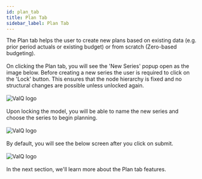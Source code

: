 ```yaml
---
id: plan_tab
title: Plan Tab
sidebar_label: Plan Tab
---
```


<div style={{textAlign: 'justify'}}>
The Plan tab helps the user to create new plans based on existing data (e.g. prior period actuals or existing budget)
or from scratch (Zero-based budgeting).
<br /> <br />
On clicking the Plan tab, you will see the 'New Series' popup open as the image below. Before creating a new series the user
is required to click on the 'Lock' button. This ensures that the node hierarchy is fixed and no structural changes are possible
unless unlocked again.
</div> <br />
<div style={{textAlign: 'center'}}>
  <Zoom>
<img alt="ValQ logo" src={useBaseUrl('/doc-images/plan/plan1.png')} />
  </Zoom>
</div> <br />
<div style={{textAlign: 'justify'}}>
Upon locking the model, you will be able to name the new series and choose the series to begin planning.
</div> <br />
<div style={{textAlign: 'center'}}>
  <Zoom>
<img alt="ValQ logo" src={useBaseUrl('/doc-images/plan/plan2.png')} />
  </Zoom>
</div> <br /> 
<div style={{textAlign: 'justify'}}>
By default, you will see the below screen after you click on submit.
</div> <br />
<div style={{textAlign: 'center'}}>
  <Zoom>
<img alt="ValQ logo" src={useBaseUrl('/doc-images/plan/plan3.png')} />
  </Zoom>
</div> <br />
<div style={{textAlign: 'justify'}}>
In the next section, we'll learn more about the Plan tab features.
</div>